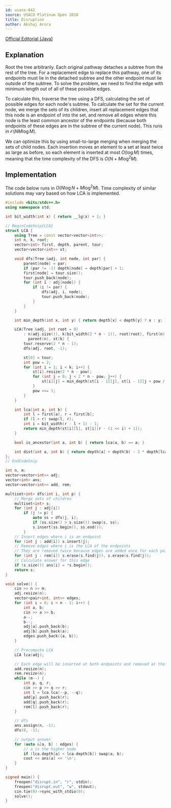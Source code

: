 ```yaml
---
id: usaco-842
source: USACO Platinum Open 2018
title: Disruption
author: Akshaj Arora
---
```


[Official Editorial (Java)](https://usaco.org/current/data/sol_disrupt_platinum_open18.html)

## Explanation
Root the tree arbitrarily. Each original pathway detaches a subtree from the rest of the tree. For a replacement edge to replace this pathway, one of its endpoints must lie in the detached subtree and the other endpoint must lie outside of the subtree. To solve the problem, we need to find the edge with minimum length out of all of these possible edges.

To calculate this, traverse the tree using a DFS, calculating the set of possible edges for each node's subtree. To calculate the set for the current node, we merge the sets of its children, insert all replacement edges that this node is an endpoint of into the set, and remove all edges where this node is the least common ancestor of the endpoints (because both endpoints of these edges are in the subtree of the current node). This runs in $\mathcal{O}(NM \log M)$.

We can optimize this by using small-to-large merging when merging the sets of child nodes. Each insertion moves an element to a set at least twice as large as before, so each element is inserted at most $O(\log M)$ times, meaning that the time complexity of the DFS is $O(N + M \log^2 M)$.

## Implementation
The code below runs in $O(N \log N + M \log^2 M)$. Time complexity of similar solutions may vary based on how LCA is implemented.

<LanguageSection>
<CPPSection>

```cpp
#include <bits/stdc++.h>
using namespace std;

int bit_width(int x) { return __lg(x) + 1; }

// BeginCodeSnip{LCA}
struct LCA {
	using Tree = const vector<vector<int>>;
	int n, k, root;
	vector<int> first, depth, parent, tour;
	vector<vector<int>> st;

	void dfs(Tree &adj, int node, int par) {
		parent[node] = par;
		if (par != -1) depth[node] = depth[par] + 1;
		first[node] = tour.size();
		tour.push_back(node);
		for (int i : adj[node]) {
			if (i != par) {
				dfs(adj, i, node);
				tour.push_back(node);
			}
		}
	}

	int min_depth(int x, int y) { return depth[x] < depth[y] ? x : y; }

	LCA(Tree &adj, int root = 0)
	    : n(adj.size()), k(bit_width(2 * n - 1)), root(root), first(n), depth(n),
	      parent(n), st(k) {
		tour.reserve(2 * n - 1);
		dfs(adj, root, -1);

		st[0] = tour;
		int pow = 2;
		for (int i = 1; i < k; i++) {
			st[i].resize(2 * n - pow);
			for (int j = 0; j < 2 * n - pow; j++) {
				st[i][j] = min_depth(st[i - 1][j], st[i - 1][j + pow / 2]);
			}
			pow <<= 1;
		}
	}

	int lca(int a, int b) {
		int l = first[a], r = first[b];
		if (l > r) swap(l, r);
		int i = bit_width(r - l + 1) - 1;
		return min_depth(st[i][l], st[i][r - (1 << i) + 1]);
	}

	bool is_ancestor(int a, int b) { return lca(a, b) == a; }

	int dist(int a, int b) { return depth[a] + depth[b] - 2 * depth[lca(a, b)]; }
};
// EndCodeSnip

int n, m;
vector<vector<int>> adj;
vector<int> ans;
vector<vector<int>> add, rem;

multiset<int> dfs(int i, int p) {
	// Merge sets of children
	multiset<int> s;
	for (int j : adj[i])
		if (j != p) {
			auto ss = dfs(j, i);
			if (ss.size() > s.size()) swap(s, ss);
			s.insert(ss.begin(), ss.end());
		}
	// Insert edges where i is an endpoint
	for (int j : add[i]) s.insert(j);
	// Remove edges where i is the LCA of the endpoints
	// They are removed twice because edges are added once for each point
	for (int j : rem[i]) s.erase(s.find(j)), s.erase(s.find(j));
	// Calculate answer for this edge
	if (s.size()) ans[i] = *s.begin();
	return s;
}

void solve() {
	cin >> n >> m;
	adj.resize(n);
	vector<pair<int, int>> edges;
	for (int i = 0; i < n - 1; i++) {
		int a, b;
		cin >> a >> b;
		a--;
		b--;
		adj[a].push_back(b);
		adj[b].push_back(a);
		edges.push_back({a, b});
	}

	// Precompute LCA
	LCA lca(adj);

	// Each edge will be inserted at both endpoints and removed at their LCA
	add.resize(n);
	rem.resize(n);
	while (m--) {
		int p, q, r;
		cin >> p >> q >> r;
		int l = lca.lca(--p, --q);
		add[p].push_back(r);
		add[q].push_back(r);
		rem[l].push_back(r);
	}

	// dfs
	ans.assign(n, -1);
	dfs(0, -1);

	// output answer
	for (auto &[a, b] : edges) {
		// a is the higher node
		if (lca.depth[a] < lca.depth[b]) swap(a, b);
		cout << ans[a] << '\n';
	}
}

signed main() {
	freopen("disrupt.in", "r", stdin);
	freopen("disrupt.out", "w", stdout);
	cin.tie(0)->sync_with_stdio(0);
	solve();
}
```

</CPPSection>
</LanguageSection>

